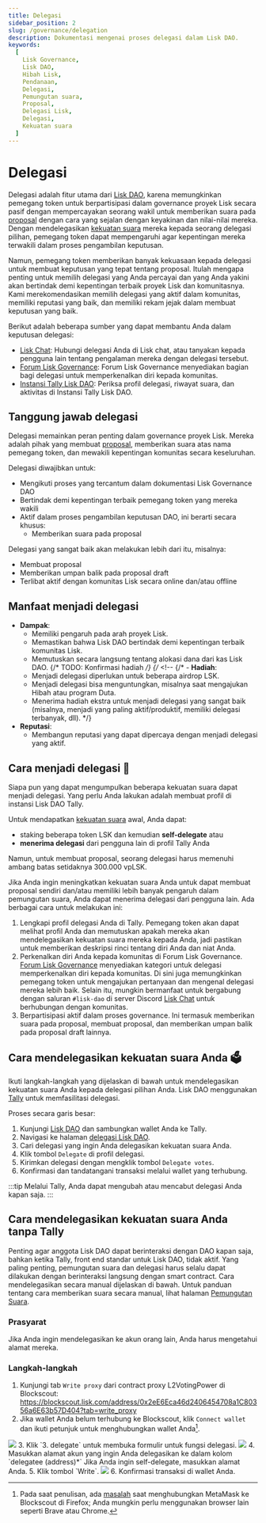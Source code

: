 ```yaml
---
title: Delegasi
sidebar_position: 2
slug: /governance/delegation
description: Dokumentasi mengenai proses delegasi dalam Lisk DAO.
keywords:
  [
    Lisk Governance,
    Lisk DAO,
    Hibah Lisk,
    Pendanaan,
    Delegasi,
    Pemungutan suara,
    Proposal,
    Delegasi Lisk,
    Delegasi,
    Kekuatan suara
  ]
---
```




# Delegasi
Delegasi adalah fitur utama dari [Lisk DAO](overview), karena memungkinkan pemegang token untuk berpartisipasi dalam governance proyek Lisk secara pasif dengan mempercayakan seorang wakil untuk memberikan suara pada [proposal](overview#proposal) dengan cara yang sejalan dengan keyakinan dan nilai-nilai mereka. 
Dengan mendelegasikan [kekuatan suara](overview#kekuatan-suara) mereka kepada seorang delegasi pilihan, pemegang token dapat mempengaruhi agar kepentingan mereka terwakili dalam proses pengambilan keputusan.

Namun, pemegang token memberikan banyak kekuasaan kepada delegasi untuk membuat keputusan yang tepat tentang proposal.
Itulah mengapa penting untuk memilih delegasi yang Anda percayai dan yang Anda yakini akan bertindak demi kepentingan terbaik proyek Lisk dan komunitasnya.
Kami merekomendasikan memilih delegasi yang aktif dalam komunitas, memiliki reputasi yang baik, dan memiliki rekam jejak dalam membuat keputusan yang baik.

Berikut adalah beberapa sumber yang dapat membantu Anda dalam keputusan delegasi:

- [Lisk Chat](https://lisk.chat): Hubungi delegasi Anda di Lisk chat, atau tanyakan kepada pengguna lain tentang pengalaman mereka dengan delegasi tersebut.
- [Forum Lisk Governance](https://forum.lisk.com/c/delegates/): Forum Lisk Governance menyediakan bagian bagi delegasi untuk memperkenalkan diri kepada komunitas.
- [Instansi Tally Lisk DAO](https://www.tally.xyz/gov/lisk): Periksa profil delegasi, riwayat suara, dan aktivitas di Instansi Tally Lisk DAO.

## Tanggung jawab delegasi
Delegasi memainkan peran penting dalam governance proyek Lisk.
Mereka adalah pihak yang membuat [proposal](overview#proposal), memberikan suara atas nama pemegang token, dan mewakili kepentingan komunitas secara keseluruhan.

Delegasi diwajibkan untuk:

- Mengikuti proses yang tercantum dalam dokumentasi Lisk Governance DAO
- Bertindak demi kepentingan terbaik pemegang token yang mereka wakili
- Aktif dalam proses pengambilan keputusan DAO, ini berarti secara khusus:
  - Memberikan suara pada proposal

Delegasi yang sangat baik akan melakukan lebih dari itu, misalnya:

- Membuat proposal
- Memberikan umpan balik pada proposal draft
- Terlibat aktif dengan komunitas Lisk secara online dan/atau offline

## Manfaat menjadi delegasi

- **Dampak**:
  - Memiliki pengaruh pada arah proyek Lisk.
  - Memastikan bahwa Lisk DAO bertindak demi kepentingan terbaik komunitas Lisk.
  - Memutuskan secara langsung tentang alokasi dana dari kas Lisk DAO.
  {/* TODO: Konfirmasi hadiah */}
{/* <!-- {/* - **Hadiah**:
  - Menjadi delegasi diperlukan untuk beberapa airdrop LSK.
  - Menjadi delegasi bisa menguntungkan, misalnya saat mengajukan Hibah atau program Duta.
  - Menerima hadiah ekstra untuk menjadi delegasi yang sangat baik (misalnya, menjadi yang paling aktif/produktif, memiliki delegasi terbanyak, dll). */}
- **Reputasi**:
  - Membangun reputasi yang dapat dipercaya dengan menjadi delegasi yang aktif.

## Cara menjadi delegasi 🚀

Siapa pun yang dapat mengumpulkan beberapa kekuatan suara dapat menjadi delegasi.
Yang perlu Anda lakukan adalah membuat profil di instansi Lisk DAO Tally.

Untuk mendapatkan [kekuatan suara](overview#kekuatan-suara) awal, Anda dapat:

* staking beberapa token LSK dan kemudian **self-delegate** atau
* **menerima delegasi** dari pengguna lain di profil Tally Anda

Namun, untuk membuat proposal, seorang delegasi harus memenuhi ambang batas setidaknya 300.000 vpLSK.

Jika Anda ingin meningkatkan kekuatan suara Anda untuk dapat membuat proposal sendiri dan/atau memiliki lebih banyak pengaruh dalam pemungutan suara, Anda dapat menerima delegasi dari pengguna lain.
Ada berbagai cara untuk melakukan ini:

1. Lengkapi profil delegasi Anda di Tally.
Pemegang token akan dapat melihat profil Anda dan memutuskan apakah mereka akan mendelegasikan kekuatan suara mereka kepada Anda, jadi pastikan untuk memberikan deskripsi rinci tentang diri Anda dan niat Anda.
2. Perkenalkan diri Anda kepada komunitas di Forum Lisk Governance.
[Forum Lisk Governance](https://forum.lisk.com/c/delegates) menyediakan kategori untuk delegasi memperkenalkan diri kepada komunitas.
Di sini juga memungkinkan pemegang token untuk mengajukan pertanyaan dan mengenal delegasi mereka lebih baik.
Selain itu, mungkin bermanfaat untuk bergabung dengan saluran `#lisk-dao` di server Discord [Lisk Chat](https://lisk.chat) untuk berhubungan dengan komunitas.
3. Berpartisipasi aktif dalam proses governance.
Ini termasuk memberikan suara pada proposal, membuat proposal, dan memberikan umpan balik pada proposal draft lainnya.

## Cara mendelegasikan kekuatan suara Anda 🗳️

Ikuti langkah-langkah yang dijelaskan di bawah untuk mendelegasikan kekuatan suara Anda kepada delegasi pilihan Anda.
Lisk DAO menggunakan [Tally](https://www.tally.xyz/) untuk memfasilitasi delegasi.

Proses secara garis besar:
1. Kunjungi [Lisk DAO](https://www.tally.xyz/gov/lisk) dan sambungkan wallet Anda ke Tally.
2. Navigasi ke halaman [delegasi Lisk DAO](https://www.tally.xyz/gov/lisk/delegates).
3. Cari delegasi yang ingin Anda delegasikan kekuatan suara Anda.
4. Klik tombol `Delegate` di profil delegasi.
5. Kirimkan delegasi dengan mengklik tombol `Delegate votes`.
6. Konfirmasi dan tandatangani transaksi melalui wallet yang terhubung.

:::tip
Melalui Tally, Anda dapat mengubah atau mencabut delegasi Anda kapan saja.
:::

## Cara mendelegasikan kekuatan suara Anda tanpa Tally

Penting agar anggota Lisk DAO dapat berinteraksi dengan DAO kapan saja, bahkan ketika Tally, front end standar untuk Lisk DAO, tidak aktif.
Yang paling penting, pemungutan suara dan delegasi harus selalu dapat dilakukan dengan berinteraksi langsung dengan smart contract.
Cara mendelegasikan secara manual dijelaskan di bawah.
Untuk panduan tentang cara memberikan suara secara manual, lihat halaman [Pemungutan Suara](voting).

### Prasyarat

Jika Anda ingin mendelegasikan ke akun orang lain, Anda harus mengetahui alamat mereka.

### Langkah-langkah

1. Kunjungi tab `Write proxy` dari contract proxy L2VotingPower di Blockscout: https://blockscout.lisk.com/address/0x2eE6Eca46d2406454708a1C80356a6E63b57D404?tab=write_proxy
2. Jika wallet Anda belum terhubung ke Blockscout, klik `Connect wallet` dan ikuti petunjuk untuk menghubungkan wallet Anda[^1].
  <img src={delegateConnect}/>
3. Klik `3. delegate` untuk membuka formulir untuk fungsi delegasi.
  <img src={delegateSelect}/>
4. Masukkan alamat akun yang ingin Anda delegasikan ke dalam kolom `delegatee (address)*`
 Jika Anda ingin self-delegate, masukkan alamat Anda.
5. Klik tombol `Write`.
  <img src={delegateSubmit}/>
6. Konfirmasi transaksi di wallet Anda.

[^1]: Pada saat penulisan, ada [masalah](https://github.com/blockscout/frontend/issues/2059) saat menghubungkan MetaMask ke Blockscout di Firefox;
Anda mungkin perlu menggunakan browser lain seperti Brave atau Chrome.
